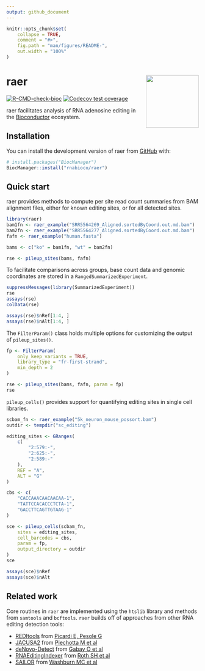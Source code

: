 ```yaml
---
output: github_document
---
```


<!-- README.md is generated from README.Rmd. Please edit that file -->

```r
knitr::opts_chunk$set(
    collapse = TRUE,
    comment = "#>",
    fig.path = "man/figures/README-",
    out.width = "100%"
)
```

# raer <a href="https://rnabioco.github.io/raer"><img src="man/figures/logo.png" align="right" height="138" /></a>

<!-- badges: start -->
[![R-CMD-check-bioc](https://github.com/rnabioco/raer/actions/workflows/check-bioc.yml/badge.svg)](https://github.com/rnabioco/raer/actions/workflows/check-bioc.yml)
[![Codecov test coverage](https://codecov.io/gh/rnabioco/raer/branch/devel/graph/badge.svg)](https://app.codecov.io/gh/rnabioco/raer?branch=devel)
<!-- badges: end -->

raer facilitates analysis of RNA adenosine editing in the
[Bioconductor](https://bioconductor.org/) ecosystem.

## Installation

You can install the development version of raer from [GitHub](https://github.com/rnabioco/raer) with:

``` r
# install.packages("BiocManager")
BiocManager::install("rnabioco/raer")
```

## Quick start

raer provides methods to compute per site read count summaries from BAM
alignment files, either for known editing sites, or for all detected sites.

```r
library(raer)
bam1fn <- raer_example("SRR5564269_Aligned.sortedByCoord.out.md.bam")
bam2fn <- raer_example("SRR5564277_Aligned.sortedByCoord.out.md.bam")
fafn <- raer_example("human.fasta")

bams <- c("ko" = bam1fn, "wt" = bam2fn)

rse <- pileup_sites(bams, fafn)
```


To facilitate comparisons across groups, base count data and genomic coordinates 
are stored in a  `RangedSummarizedExperiment`. 

```r
suppressMessages(library(SummarizedExperiment))
rse
assays(rse)
colData(rse)
```

```r
assays(rse)$nRef[1:4, ]
assays(rse)$nAlt[1:4, ]
```


The `FilterParam()` class holds multiple options for customizing the output of `pileup_sites()`.

```r
fp <- FilterParam(
    only_keep_variants = TRUE,
    library_type = "fr-first-strand",
    min_depth = 2
)

rse <- pileup_sites(bams, fafn, param = fp)
rse
```

`pileup_cells()` provides support for quantifying editing sites in single cell libraries.

```r
scbam_fn <- raer_example("5k_neuron_mouse_possort.bam")
outdir <- tempdir("sc_editing")

editing_sites <- GRanges(
    c(
        "2:579:-",
        "2:625:-",
        "2:589:-"
    ),
    REF = "A",
    ALT = "G"
)

cbs <- c(
    "CACCAAACAACAACAA-1",
    "TATTCCACACCCTCTA-1",
    "GACCTTCAGTTGTAAG-1"
)

sce <- pileup_cells(scbam_fn,
    sites = editing_sites,
    cell_barcodes = cbs,
    param = fp,
    output_directory = outdir
)
sce
```

```r
assays(sce)$nRef
assays(sce)$nAlt
```

## Related work

Core routines in `raer` are implemented using the `htslib` library and methods from `samtools` and `bcftools`. `raer` builds off of approaches from other RNA editing detection tools:  

 - [REDItools](https://github.com/BioinfoUNIBA/REDItools) from [Picardi E, Pesole G](https://doi.org/10.1093/bioinformatics/btt287)   
 - [JACUSA2](https://github.com/dieterich-lab/JACUSA2)  from [Piechotta M et al ](https://doi.org/10.1186/s12859-016-1432-8)    
 - [deNovo-Detect](https://github.com/a2iEditing/deNovo-Detect) from [Gabay O et al ](https://doi.org/10.1038/s41467-022-28841-4)   
 - [RNAEditingIndexer](https://github.com/a2iEditing/RNAEditingIndexer) from [Roth SH et al](https://doi.org/10.1038/s41592-019-0610-9)  
- [SAILOR](https://github.com/YeoLab/sailor) from [Washburn MC et al](https://10.1016/j.celrep.2014.01.011)  
